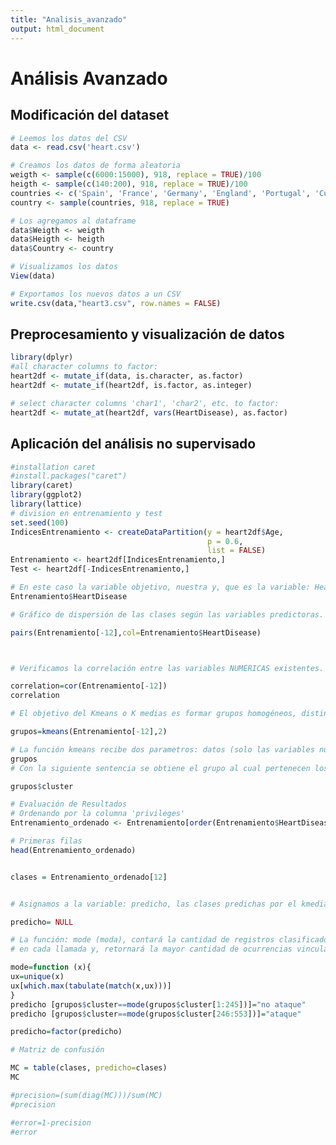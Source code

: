 ```yaml
---
title: "Analisis_avanzado"
output: html_document
---
```


# Análisis Avanzado 

## Modificación del dataset

```r
# Leemos los datos del CSV
data <- read.csv('heart.csv')

# Creamos los datos de forma aleatoria
weigth <- sample(c(6000:15000), 918, replace = TRUE)/100
heigth <- sample(c(140:200), 918, replace = TRUE)/100
countries <- c('Spain', 'France', 'Germany', 'England', 'Portugal', 'Cuba', 'China', 'South Africa', 'Italy')
country <- sample(countries, 918, replace = TRUE)

# Los agregamos al dataframe
data$Weigth <- weigth
data$Heigth <- heigth
data$Country <- country

# Visualizamos los datos
View(data)

# Exportamos los nuevos datos a un CSV
write.csv(data,"heart3.csv", row.names = FALSE)
```

## Preprocesamiento y visualización de datos

```r
library(dplyr)
#all character columns to factor:
heart2df <- mutate_if(data, is.character, as.factor)
heart2df <- mutate_if(heart2df, is.factor, as.integer)

# select character columns 'char1', 'char2', etc. to factor:
heart2df <- mutate_at(heart2df, vars(HeartDisease), as.factor)
```



## Aplicación del análisis no supervisado

```r
#installation caret 
#install.packages("caret")
library(caret)
library(ggplot2)
library(lattice)
# division en entrenamiento y test 
set.seed(100)
IndicesEntrenamiento <- createDataPartition(y = heart2df$Age,
                                            p = 0.6,
                                            list = FALSE)
Entrenamiento <- heart2df[IndicesEntrenamiento,]
Test <- heart2df[-IndicesEntrenamiento,]
```

```r
# En este caso la variable objetivo, nuestra y, que es la variable: HeartDisease.
Entrenamiento$HeartDisease

# Gráfico de dispersión de las clases según las variables predictoras.

pairs(Entrenamiento[-12],col=Entrenamiento$HeartDisease)




```
```r

# Verificamos la correlación entre las variables NUMÉRICAS existentes.

correlation=cor(Entrenamiento[-12])
correlation
```
```r
# El objetivo del Kmeans o K medias es formar grupos homogéneos, distintos entre si. En este caso, nuestro k=3, formaremos 3 grupos, porque ya conocemos que hay  3 distintos tipos de iris, sin embargo, el n, dependerá del problema.

grupos=kmeans(Entrenamiento[-12],2)

# La función kmeans recibe dos parametros: datos (solo las variables numericas) y k (número de grupos a formar).
grupos
# Con la siguiente sentencia se obtiene el grupo al cual pertenecen los registros o filas del set de datos según la función: kmeans .

grupos$cluster
```
```r
# Evaluación de Resultados
# Ordenando por la columna 'privileges'
Entrenamiento_ordenado <- Entrenamiento[order(Entrenamiento$HeartDisease), ]

# Primeras filas
head(Entrenamiento_ordenado)


clases = Entrenamiento_ordenado[12]


# Asignamos a la variable: predicho, las clases predichas por el kmedias.

predicho= NULL

# La función: mode (moda), contará la cantidad de registros clasificados como
# en cada llamada y, retornará la mayor cantidad de ocurrencias vinculadas a la clase que se le asigne.

mode=function (x){
ux=unique(x)
ux[which.max(tabulate(match(x,ux)))]
}
predicho [grupos$cluster==mode(grupos$cluster[1:245])]="no ataque" 
predicho [grupos$cluster==mode(grupos$cluster[246:553])]="ataque"

predicho=factor(predicho) 

# Matriz de confusión 

MC = table(clases, predicho=clases) 
MC 

#precision=(sum(diag(MC)))/sum(MC) 
#precision 

#error=1-precision 
#error
```
```r

```